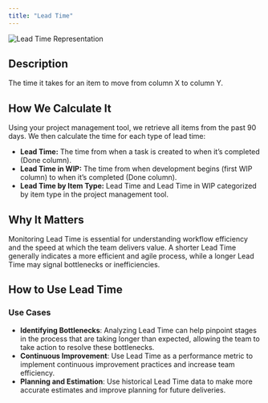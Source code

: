 ```yaml
---
title: "Lead Time"
---
```


![Lead Time Representation](https://kodus.io/wp-content/uploads/2024/03/Group-122.png)

## Description

The time it takes for an item to move from column X to column Y.

## How We Calculate It

Using your project management tool, we retrieve all items from the past 90 days. We then calculate the time for each type of lead time:

- **Lead Time:** The time from when a task is created to when it’s completed (Done column).
- **Lead Time in WIP:** The time from when development begins (first WIP column) to when it’s completed (Done column).
- **Lead Time by Item Type:** Lead Time and Lead Time in WIP categorized by item type in the project management tool.

## Why It Matters

Monitoring Lead Time is essential for understanding workflow efficiency and the speed at which the team delivers value. A shorter Lead Time generally indicates a more efficient and agile process, while a longer Lead Time may signal bottlenecks or inefficiencies.

## How to Use Lead Time

### Use Cases

- **Identifying Bottlenecks**: Analyzing Lead Time can help pinpoint stages in the process that are taking longer than expected, allowing the team to take action to resolve these bottlenecks.
- **Continuous Improvement**: Use Lead Time as a performance metric to implement continuous improvement practices and increase team efficiency.
- **Planning and Estimation**: Use historical Lead Time data to make more accurate estimates and improve planning for future deliveries.
